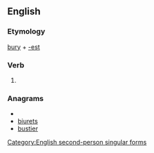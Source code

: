 ==English==

===Etymology===
[[bury]] + [[-est]]

===Verb===
{{en-verb form}}

# {{archaic}} {{form of|Second-person singular simple present form|bury}}

===Anagrams===
* {{alphagram|beirstu}}
* [[biurets#English|biurets]]
* [[bustier#English|bustier]]


[[Category:English second-person singular forms]]